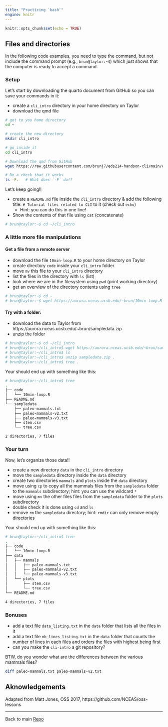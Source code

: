 ```yaml
---
title: "Practicing `bash`"
engine: knitr
---
```


```r
knitr::opts_chunk$set(echo = TRUE)
```
## Files and directories

In the following code examples, you need to type the command, but not include 
the command prompt (e.g., `brun@taylor:~$`) which just shows that the computer 
is ready to accept a command.

### Setup

Let's start by downloading the quarto document from GitHub so you can save your commands in it:

- create a `cli_intro` directory in your home directory on Taylor
- download the qmd file 


```bash
# got to you home directory
cd ~

# create the new directory
mkdir cli_intro

# go inside it
cd cli_intro

# Download the qmd from GitHub
wget https://raw.githubusercontent.com/brunj7/eds214-handson-cli/main/cli-handson-files.qmd

# Do a check that it works
ls -F.   # What does `-F` do!?
```


Let's keep going!!

- create a `README.md` file inside the `cli_intro` directory & add the following title: `# Tutorial files related to CLI` to it (check out `echo`)
  - Hint: you can do this in one line!
- Show the contents of that file using `cat` (concatenate)

```bash
# brun@taylor:~$ cd ~/cli_intro

```

### A little more file manipulations


#### Get a file from a remote server

- download the file `10min-loop.R` to your home directory on Taylor
- create directory `code` inside your `cli_intro` folder
- move `mv` this file to your `cli_intro` directory
- list the files in the directory with `ls` (list)
- look where we are in the filesystem using `pwd` (print working directory)
- get an overview of the directory contents using `tree`

```bash
# brun@taylor:~$ cd ~
# brun@taylor:~$ wget https://aurora.nceas.ucsb.edu/~brun/10min-loop.R

```



#### Try with a folder: 

- download the data to Taylor from https://aurora.nceas.ucsb.edu/~brun/sampledata.zip
- unzip the folder

```bash
# brun@taylor:~$ cd ~/cli_intro
# brun@taylor:~/cli_intro$ wget https://aurora.nceas.ucsb.edu/~brun/sampledata.zip
# brun@taylor:~/cli_intro$ ls
# brun@taylor:~/cli_intro$ unzip sampledata.zip .
# brun@taylor:~/cli_intro$ tree .

```



Your should end up with something like this:

```bash
# brun@taylor:~/cli_intro$ tree
.
├── code
│   └── 10min-loop.R
├── README.md
└── sampledata
    ├── paleo-mammals.txt
    ├── paleo-mammals-v2.txt
    ├── paleo-mammals-v3.txt
    ├── stem.csv
    └── tree.csv

2 directories, 7 files
```


### Your turn

Now, let's organize those data!!

- create a new directory `data` in the `cli_intro` directory
- move the `sampledata` directory inside the `data` directory
- create two directories `mammals` and `plots` inside the `data` directory
- move using `cp` to copy all the mammals files from the `sampledata` folder to the `mammals` subdirectory; hint: you can use the wildcard `*`
- move using `mv` the other files files from the `sampledata` folder to the `plots` subdirectory
- double check it is done using `cd` and `ls`
- remove `rm` the  `sampledata` directory; hint: `rmdir` can only remove empty directories

Your should end up with something like this:

```bash
# brun@taylor:~/cli_intro$ tree
.
├── code
│   └── 10min-loop.R
├── data
│   ├── mammals
│   │   ├── paleo-mammals.txt
│   │   ├── paleo-mammals-v2.txt
│   │   └── paleo-mammals-v3.txt
│   └── plots
│       ├── stem.csv
│       └── tree.csv
└── README.md

4 directories, 7 files

```


### Bonuses

- add a text file `data_listing.txt` in the `data` folder that lists all the files in it
- add a text file `nb_lines_listing.txt` in the `data` folder that counts the number of lines in each files and orders the files with highest being first
- can you make the `cli-intro` a git repository?


BTW, do you wonder what are the differences between the various mammals files?

```bash
diff paleo-mammals.txt paleo-mammals-v2.txt
```


## Aknowledgements

Adapted from Matt Jones, OSS 2017, https://github.com/NCEAS/oss-lessons



<hr>

Back to main [Repo](https://github.com/brunj7/eds214-handson-cli)